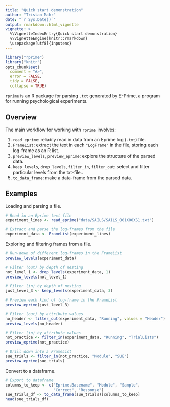 ```yaml
---
title: "Quick start demonstration"
author: "Tristan Mahr"
date: "`r Sys.Date()`"
output: rmarkdown::html_vignette
vignette: >
  %\VignetteIndexEntry{Quick start demonstration}
  %\VignetteEngine{knitr::rmarkdown}
  \usepackage[utf8]{inputenc}
---
```


```r
library("rprime")
library("knitr")
opts_chunk$set(
  comment = "#>",
  error = FALSE,
  tidy = FALSE,
  collapse = TRUE)
```

`rprime` is an R package for parsing `.txt` generated by E-Prime, a program for 
running psychological experiments. 

## Overview

The main workflow for working with `rprime` involves:

1. `read_eprime`: reliably read in data from an Eprime log (`.txt`) file.
2. `FrameList`: extract the text in each `"LogFrame"` in the file, storing each 
   log-frame as an R list.
3. `preview_levels`, `preview_eprime`: explore the structure of the parsed 
   data.
4. `keep_levels`, `drop_levels`, `filter_in`, `filter_out`: select and filter 
   particular levels from the txt-file..
5.  `to_data_frame`: make a data-frame from the parsed data.


## Examples

Loading and parsing a file.

```r
# Read in an Eprime text file
experiment_lines <- read_eprime("data/SAILS/SAILS_001X00XS1.txt")

# Extract and parse the log-frames from the file
experiment_data <- FrameList(experiment_lines)
```

Exploring and filtering frames from a file.

```r
# Run-down of different log-frames in the FrameList
preview_levels(experiment_data)

# Filter (out) by depth of nesting
not_level_1 <- drop_levels(experiment_data, 1)
preview_levels(not_level_1)

# Filter (in) by depth of nesting
just_level_3 <- keep_levels(experiment_data, 3)

# Preview each kind of log-frame in the FrameList
preview_eprime(just_level_3)

# Filter (out) by attribute values
no_header <- filter_out(experiment_data, "Running", values = "Header")
preview_levels(no_header)

# Filter (in) by attribute values
not_practice <- filter_in(experiment_data, "Running", "TrialLists")
preview_eprime(not_practice)

# Drill down into a FrameList
sue_trials <- filter_in(not_practice, "Module", "SUE")
preview_eprime(sue_trials)
```

Convert to a dataframe.

```r
# Export to dataframe
columns_to_keep <- c("Eprime.Basename", "Module", "Sample", 
                     "Correct", "Response")
sue_trials_df <- to_data_frame(sue_trials)[columns_to_keep]
head(sue_trials_df)
```



